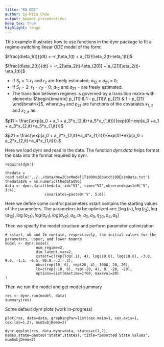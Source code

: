 ```yaml
---
title: "RS ODE"
author: Sy-Miin Chow
output: beamer_presentation:
keep_tex: true
highlight: tango
---
```

This example illustrates how to use functions in the dynr package
to fit a regime-switching linear ODE model of the form:

$\frac{d\eta_1(t)}{dt} = -r_1\eta_1(t) + a_{12}[\eta_2(t)-\eta_1(t)]$

$\frac{d\eta_2(t)}{dt} = -r_2[\eta_2(t)-\eta_{20}] + a_{21}[\eta_2(t)-\eta_1(t)]$ 

- if $S_t=1$: $r_1$ and $r_2$ are freely estimated; $a_{12}$ $=$ $a_{21}$ $=$ 0;
- if $S_t=2$: $r_1$ $=$ $r_2$ $=$ 0; $a_{12}$ and $a_{21}$ $=$ are freely estimated.
- The transition between regimes is governed by a transition matrix with elements:
$\begin{bmatrix}
p_{11} & 1 - p_{11}\\
p_{21} & 1 - p_{21}
\end{bmatrix}$, where $p_{11}$ and $p_{21}$ are functions of the covariates $x_{1,it}$ and $x_{2,it}$ as:

$p11 = \frac{\exp(a_0 + a_1 + a_3*x_{2,it}+a_5*x_{1,it})}{exp(0)+exp(a_0 +a_1 + a_3*x_{2,it}+a_5*x_{1,it})}$

$p21 = \frac{\exp(a_0 + a_2*x_{2,it}+a_4*x_{1,it})}{exp(0)+exp(a_0 + a_2*x_{2,it}+a_4*x_{1,it})}.$
            
Here we load dynr and read in the data. The function *dynr.data* helps format the data into
the format required by dynr.

```
require(dynr)

thedata = read.table('../../data/New2CovModel1T1000n20batch1ODEsimData.txt')
thedata$V6 = as.numeric(thedata$V6)
data <- dynr.data(thedata, id="V1", time="V2",observed=paste0('V', 3:4), 
                  covariates=paste0('V', 5:6))
```

Here we define some control parameters
xstart contains the starting values of the parameters. The parameters to be optimized are:
$[\log(r_1), \log(r_2), \log(a_{12}), \log(a_{21}), log(\sigma_{e1}), log(\sigma_{e2}), a_0, a_1, a_2, a_3, \eta_{20}, a_4, a_5]$

Then we specify the model structure and perform parameter optimization  
```
# xstart, ub and lb contain, respectively, the initial values for the parameters, upper, and lower bounds
model <- dynr.model(
              num_regime=2,
              dim_latent_var=2,
              xstart=c(rep(log(.1), 4), log(10.0), log(10.0), -3.0, 9.0, -1.5, -0.5, 95.0,-.3,-.3),
              ub=c(rep(10, 6), rep(20, 4), 1000, 20, 20),
              lb=c(rep(-10, 6), rep(-20, 4), 0, -20, -20),
              options=list(maxtime=1*60, maxeval=20)
)
```

Then we run the model and get model summary
```
res <- dynr.run(model, data)
summary(res)
```

Some default dynr plots (work in-progress)
```
plot(res, data=data, graphingPar=list(cex.main=1, cex.axis=1, cex.lab=1.2), numSubjDemo=2)

dynr.ggplot(res, data.dynr=data, states=c(1,2), names.state=paste0("state",states), title="Smoothed State Values", numSubjDemo=2)
```